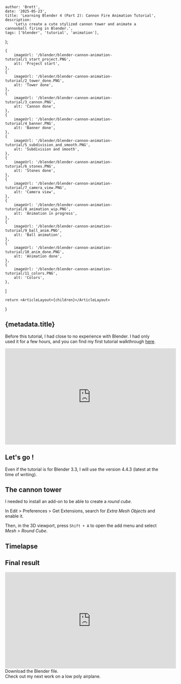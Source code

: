 
    author: 'Brett',
    date: '2025-05-23',
    title: 'Learning Blender 4 (Part 2): Cannon Fire Animation Tutorial',
    description:
        'Let\s create a cute stylized cannon tower and animate a cannonball firing in Blender.',
    tags: ['blender', 'tutorial', 'animation'],
};

    {
        imageUrl: '/blender/blender-cannon-animation-tutorial/1_start_project.PNG',
        alt: 'Project start',
    },
    {
        imageUrl: '/blender/blender-cannon-animation-tutorial/2_tower_done.PNG',
        alt: 'Tower done',
    },
    {
        imageUrl: '/blender/blender-cannon-animation-tutorial/3_cannon.PNG',
        alt: 'Cannon done',
    },
    {
        imageUrl: '/blender/blender-cannon-animation-tutorial/4_banner.PNG',
        alt: 'Banner done',
    },
    {
        imageUrl: '/blender/blender-cannon-animation-tutorial/5_subdivision_and_smooth.PNG',
        alt: 'Subdivision and smooth',
    },
    {
        imageUrl: '/blender/blender-cannon-animation-tutorial/6_stones.PNG',
        alt: 'Stones done',
    },
    {
        imageUrl: '/blender/blender-cannon-animation-tutorial/7_camera_view.PNG',
        alt: 'Camera view',
    },
    {
        imageUrl: '/blender/blender-cannon-animation-tutorial/8_animation_wip.PNG',
        alt: 'Animation in progress',
    },
    {
        imageUrl: '/blender/blender-cannon-animation-tutorial/9_ball_anim.PNG',
        alt: 'Ball animation',
    },
    {
        imageUrl: '/blender/blender-cannon-animation-tutorial/10_anim_done.PNG',
        alt: 'Animation done',
    },
    {
        imageUrl: '/blender/blender-cannon-animation-tutorial/11_colors.PNG',
        alt: 'Colors',
    },
]

    return <ArticleLayout>{children}</ArticleLayout>

}

## {metadata.title}

Before this tutorial, I had close to no experience with Blender. 
I had only used it for a few hours, and you can find my first tutorial walkthrough [here](/articles/blender-4-tutorial-sushi-master). 

<iframe 
    width="560"
    height="315"
    src="https://www.youtube.com/embed/-tK9XOTktPs?si=w6Dpek__pdKdf-JY"
    title="YouTube video player"
    frameBorder="0"
    allow="accelerometer; autoplay; clipboard-write; encrypted-media; gyroscope; picture-in-picture; web-share"
    referrerPolicy="strict-origin-when-cross-origin"
    allowFullScreen
    className="place-self-center"
    >
</iframe>

## Let's go !

Even if the tutorial is for Blender 3.3, I will use the version 4.4.3 (latest at the time of writing). 

## The cannon tower 

I needed to install an add-on to be able to create a *round cube*.

In Edit > Preferences > Get Extensions, search for *Extra Mesh Objects* and enable it.

Then, in the 3D viewport, press `Shift + A` to open the add menu and select *Mesh > Round Cube*.

## Timelapse

<ImageList images={images} />

## Final result

<iframe 
    width="560"
    height="315"
    src="https://www.youtube.com/embed/10pAuW8j7sw?si=Si8Np2JMNl3mXU0W"
    title="YouTube video player"
    frameBorder="0"
    allow="accelerometer; autoplay; clipboard-write; encrypted-media; gyroscope; picture-in-picture; web-share"
    referrerPolicy="strict-origin-when-cross-origin"
    allowFullScreen
    className="place-self-center"
    >
</iframe>

<div className="flex justify-center mt-4 mb-8">
    <Link href="/blender/blender-cannon-animation-tutorial/cannon-anim.blend">Download the Blender file</Link>.
</div>

<div className="flex justify-center mb-8">
    <Link href="/articles/blender-low-poly-airplane">Check out my next work on a low poly airplane</Link>.
</div>